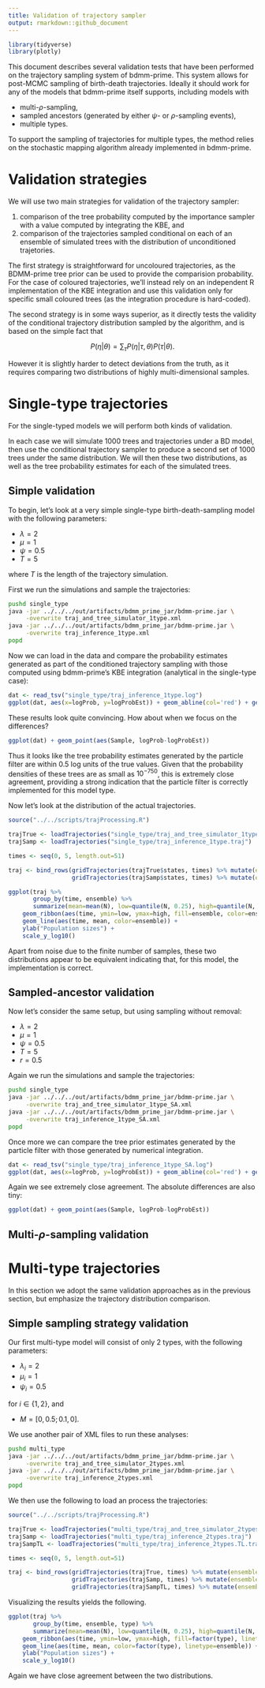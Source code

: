 ```yaml
---
title: Validation of trajectory sampler
output: rmarkdown::github_document
---
```


```r
library(tidyverse)
library(plotly)
```

This document describes several validation tests that have been performed
on the trajectory sampling system of bdmm-prime. This system allows for
post-MCMC sampling of birth-death trajectories.  Ideally it should work
for any of the models that bdmm-prime itself supports, including models
with

* multi-$\rho$-sampling,
* sampled ancestors (generated by either $\psi$- or $\rho$-sampling events),
* multiple types.

To support the sampling of trajectories for multiple types, the method
relies on the stochastic mapping algorithm already implemented in bdmm-prime.


# Validation strategies

We will use two main strategies for validation of the trajectory sampler:

1. comparison of the tree probability computed by the importance sampler
   with a value computed by integrating the KBE, and
2. comparison of the trajectories sampled conditional on each of an ensemble
   of simulated trees with the distribution of unconditioned trajetories.
   
The first strategy is straightforward for uncoloured trajectories, as the
BDMM-prime tree prior can be used to provide the comparision probability.
For the case of coloured trajectories, we'll instead rely on an independent
R implementation of the KBE integration and use this validation only for
specific small coloured trees (as the integration procedure is hard-coded).

The second strategy is in some ways superior, as it directly tests the validity
of the conditional trajectory distribution sampled by the algorithm, and is
based on the simple fact that

$$P(\eta|\theta) = \sum_{\tau}P(\eta|\tau,\theta)P(\tau|\theta).$$

However it is slightly harder to detect deviations from the truth, as
it requires comparing two distributions of highly multi-dimensional
samples.


# Single-type trajectories

For the single-typed models we will perform both kinds of validation.

In each case we will simulate 1000 trees and trajectories under a BD
model, then use the conditional trajectory sampler to produce a second
set of 1000 trees under the same distribution.  We will then these
two distributions, as well as the tree probability estimates for each
of the simulated trees.

## Simple validation

To begin, let's look at a very simple single-type birth-death-sampling model with the following parameters:

* $\lambda = 2$
* $\mu = 1$
* $\psi = 0.5$
* $T = 5$

where $T$ is the length of the trajectory simulation.

First we run the simulations and sample the trajectories:
```bash
pushd single_type
java -jar ../../../out/artifacts/bdmm_prime_jar/bdmm-prime.jar \
     -overwrite traj_and_tree_simulator_1type.xml 
java -jar ../../../out/artifacts/bdmm_prime_jar/bdmm-prime.jar \
     -overwrite traj_inference_1type.xml 
popd
```

Now we can load in the data and compare the probability estimates
generated as part of the conditioned trajectory sampling with those
computed using bdmm-prime's KBE integration (analytical in the
single-type case):
```r
dat <- read_tsv("single_type/traj_inference_1type.log")
ggplot(dat, aes(x=logProb, y=logProbEst)) + geom_abline(col='red') + geom_point(col='blue')
```

These results look quite convincing. How about when we focus on the differences?
```r
ggplot(dat) + geom_point(aes(Sample, logProb-logProbEst))
```

Thus it looks like the tree probability estimates generated by the
particle filter are within 0.5 log units of the true values.  Given
that the probability densities of these trees are as small as $10^{-750}$,
this is extremely close agreement, providing a strong indication that
the particle filter is correctly implemented for this model type.

Now let's look at the distribution of the actual trajectories.

```r
source("../../scripts/trajProcessing.R")

trajTrue <- loadTrajectories("single_type/traj_and_tree_simulator_1type.traj")
trajSamp <- loadTrajectories("single_type/traj_inference_1type.traj")

times <- seq(0, 5, length.out=51)

traj <- bind_rows(gridTrajectories(trajTrue$states, times) %>% mutate(ensemble="Original"),
                  gridTrajectories(trajSamp$states, times) %>% mutate(ensemble="Filter"))
```

```r
ggplot(traj %>%
       group_by(time, ensemble) %>%
       summarize(mean=mean(N), low=quantile(N, 0.25), high=quantile(N, 0.75))) +
    geom_ribbon(aes(time, ymin=low, ymax=high, fill=ensemble, color=ensemble), alpha=0.5) +
    geom_line(aes(time, mean, color=ensemble)) +
    ylab("Population sizes") +
    scale_y_log10()
```

Apart from noise due to the finite number of samples, these two
distributions appear to be equivalent indicating that, for this model,
the implementation is correct.


## Sampled-ancestor validation

Now let's consider the same setup, but using sampling without removal:

* $\lambda = 2$
* $\mu = 1$
* $\psi = 0.5$
* $T = 5$
* $r = 0.5$

Again we run the simulations and sample the trajectories:
```bash
pushd single_type
java -jar ../../../out/artifacts/bdmm_prime_jar/bdmm-prime.jar \
     -overwrite traj_and_tree_simulator_1type_SA.xml 
java -jar ../../../out/artifacts/bdmm_prime_jar/bdmm-prime.jar \
     -overwrite traj_inference_1type_SA.xml 
popd
```

Once more we can compare the tree prior estimates generated by the particle
filter with those generated by numerical integration.
```r
dat <- read_tsv("single_type/traj_inference_1type_SA.log")
ggplot(dat, aes(x=logProb, y=logProbEst)) + geom_abline(col='red') + geom_point(col='blue')
```
Again we see extremely close agreement.  The absolute differences are also tiny:
```r
ggplot(dat) + geom_point(aes(Sample, logProb-logProbEst))
```

## Multi-$\rho$-sampling validation


# Multi-type trajectories

In this section we adopt the same validation approaches as in the
previous section, but emphasize the trajectory distribution
comparison.

## Simple sampling strategy validation

Our first multi-type model will consist of only 2 types, with the following parameters:

* $\lambda_i = 2$
* $\mu_i = 1$
* $\psi_i = 0.5$

for $i \in \{1,2\}$, and

* $M = [0, 0.5; 0.1, 0]$.

We use another pair of XML files to run these analyses:
```bash
pushd multi_type
java -jar ../../../out/artifacts/bdmm_prime_jar/bdmm-prime.jar \
     -overwrite traj_and_tree_simulator_2types.xml 
java -jar ../../../out/artifacts/bdmm_prime_jar/bdmm-prime.jar \
     -overwrite traj_inference_2types.xml 
popd
```

We then use the following to load an process the trajectories:
```r
source("../../scripts/trajProcessing.R")

trajTrue <- loadTrajectories("multi_type/traj_and_tree_simulator_2types.traj")
trajSamp <- loadTrajectories("multi_type/traj_inference_2types.traj")
trajSampTL <- loadTrajectories("multi_type/traj_inference_2types.TL.traj")

times <- seq(0, 5, length.out=51)

traj <- bind_rows(gridTrajectories(trajTrue, times) %>% mutate(ensemble="Original"),
                  gridTrajectories(trajSamp, times) %>% mutate(ensemble="Filter"),
                  gridTrajectories(trajSampTL, times) %>% mutate(ensemble="FilterTL"))
```

Visualizing the results yields the following.

```r
ggplot(traj %>%
       group_by(time, ensemble, type) %>%
       summarize(mean=mean(N), low=quantile(N, 0.25), high=quantile(N, 0.75))) +
    geom_ribbon(aes(time, ymin=low, ymax=high, fill=factor(type), linetype=ensemble), color='black', alpha=0.5) +
    geom_line(aes(time, mean, color=factor(type), linetype=ensemble)) +
    ylab("Population sizes") +
    scale_y_log10()
```

Again we have close agreement between the two distributions.
